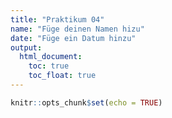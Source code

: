 ```yaml
---
title: "Praktikum 04"
name: "Füge deinen Namen hizu"
date: "Füge ein Datum hinzu"
output: 
  html_document: 
    toc: true
    toc_float: true
---
```


```r
knitr::opts_chunk$set(echo = TRUE)
```
